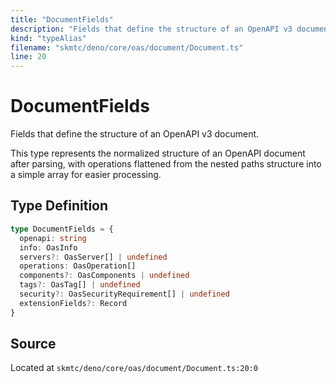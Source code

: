 ```yaml
---
title: "DocumentFields"
description: "Fields that define the structure of an OpenAPI v3 document."
kind: "typeAlias"
filename: "skmtc/deno/core/oas/document/Document.ts"
line: 20
---
```


# DocumentFields

Fields that define the structure of an OpenAPI v3 document.

This type represents the normalized structure of an OpenAPI document after
parsing, with operations flattened from the nested paths structure into
a simple array for easier processing.

## Type Definition

```typescript
type DocumentFields = {
  openapi: string
  info: OasInfo
  servers?: OasServer[] | undefined
  operations: OasOperation[]
  components?: OasComponents | undefined
  tags?: OasTag[] | undefined
  security?: OasSecurityRequirement[] | undefined
  extensionFields?: Record
}
```

## Source

Located at `skmtc/deno/core/oas/document/Document.ts:20:0`
